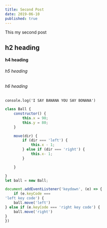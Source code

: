 ```yaml
---
title: Second Post
date: 2019-06-10
published: true
---
```


This my second post

## h2 heading
#### h4 heading

###### h5 heading

###### h6 heading

`console.log('I SAY BANANA YOU SAY BONANA')`

```js
class Ball {
    constructor() {
        this.x = 90;
        this.y = 80;
    }

    move(dir) {
        if (dir === 'left') {
            this.x - 1;
        } else if (dir === 'right') {
            this.x- 1;
        }

    }

}
let ball = new Ball;

document.addEventListener('keydown', (e) => {
    if (e.keyCode === 
'left key code') {
    ball.move('left')
} else if (e.keyCode === 'right key code') {
    ball.move('right')
}
})
```